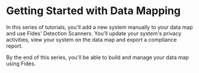 
# Getting Started with Data Mapping

<TutorialKey duration="15" product="Fides" topic="Data Mapping" video="true" interactive="true"/>

In this series of tutorials, you'll add a new system manually to your data map and use Fides' Detection Scanners. You'll update your system's privacy activities, view your system on the data map and export a compliance report.

By the end of this series, you'll be able to build and manage your data map using Fides.

<VimeoVideo src="https://player.vimeo.com/video/848493584?badge=0&amp;autopause=0&amp;player_id=0&amp;app_id=58479" />

<KeyTutorialWrap>
  <TutorialFeat title="01 | Data Mapping Fundamentals" link="/tutorials/data-mapping-fundamentals"   description="Get an overview of the fundamental terms, requirements and concepts of Data Mapping." duration="6" video="true" interactive="true" />
  <TutorialFeat title="02 | Adding Systems Manually" link="/tutorials/data-mapping-adding-systems-manually"  description="Learn how to add and update systems on your data map manually in the Fides Control." duration="4" interactive="true"  />
  <TutorialFeat title="03 | Automated System Detection" link="/tutorials/data-mapping-system-detection"  description="Run Fides's detection tools to scan your cloud, single sign-on providers and clusters for systems." duration="8" interactive="true" />
  <TutorialFeat title="04 | Data Use & Processing Activities" link="/tutorials/data-mapping-data-uses"   description="Add and update data uses and data processing activities on your systems for accurate reporting." duration="9"  interactive="true" />
  <TutorialFeat title="05 | Data Map & Inventory Reporting" link="/tutorials/data-mapping-reports"   description="Explore the data map, filter your view and export reports to comply with global privacy regulations." duration="9"  interactive="true" />
  <TutorialFeat title="06 | Glossary of Data Mapping" link="/tutorials/data-mapping-glossary"   description="A complete glossary of common Data Mapping and Fides specific terms."/>
</KeyTutorialWrap>




